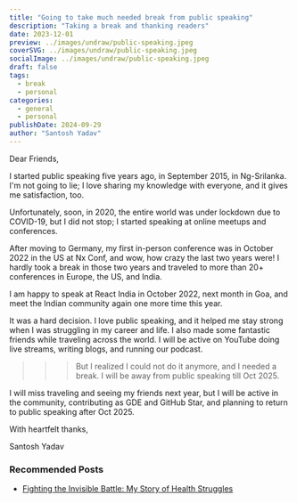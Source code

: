 ```yaml
---
title: "Going to take much needed break from public speaking"
description: "Taking a break and thanking readers"
date: 2023-12-01
preview: ../images/undraw/public-speaking.jpeg
coverSVG: ../images/undraw/public-speaking.jpeg
socialImage: ../images/undraw/public-speaking.jpeg
draft: false
tags:
  - break
  - personal
categories:
  - general
  - personal
publishDate: 2024-09-29
author: "Santosh Yadav"
---
```


Dear Friends,

I started public speaking five years ago, in September 2015, in Ng-Srilanka. I'm not going to lie; I love sharing my knowledge with everyone, and it gives me satisfaction, too.

Unfortunately, soon, in 2020, the entire world was under lockdown due to COVID-19, but I did not stop; I started speaking at online meetups and conferences.

After moving to Germany, my first in-person conference was in October 2022 in the US at Nx Conf, and wow, how crazy the last two years were! I hardly took a break in those two years and traveled to more than 20+ conferences in Europe, the US, and India.

I am happy to speak at React India in October 2022, next month in Goa, and meet the Indian community again one more time this year.

It was a hard decision. I love public speaking, and it helped me stay strong when I was struggling in my career and life. I also made some fantastic friends while traveling across the world. I will be active on YouTube doing live streams, writing blogs, and running our podcast.

>>> But I realized I could not do it anymore, and I needed a break. I will be away from public speaking till Oct 2025. 

I will miss traveling and seeing my friends next year, but I will be active in the community, contributing as GDE and GitHub Star, and planning to return to public speaking after Oct 2025.

With heartfelt thanks,

Santosh Yadav


### Recommended Posts

- [Fighting the Invisible Battle: My Story of Health Struggles](https://learnersbucket.com/tech/top-5-high-paying-programming-languages-to-learn-in-2024)
